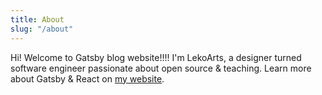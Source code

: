 ```yaml
---
title: About
slug: "/about"
---
```


Hi!
Welcome to Gatsby blog website!!!!
I'm LekoArts, a designer turned software engineer passionate about open source & teaching. Learn more about Gatsby & React on [my website](https://www.lekoarts.de?utm_source=minimal-blog&utm_medium=Starter).
